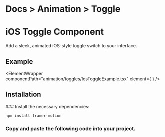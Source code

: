 

<h1 className="text-gray-200 text-[15px] mt-3 ">
  <span className="text-gray-500 ">Docs ></span>
  <span className="text-gray-500 ">Animation ></span> Toggle
</h1>

# iOS Toggle Component

Add a sleek, animated iOS-style toggle switch to your interface.

## Example

<ElementWrapper
  componentPath="animation/toggles/IosToggleExample.tsx"
  element={
    <ElementPreviewWrapper>
      <IosToggleExample />
    </ElementPreviewWrapper>
  }
/>

## Installation

<Steps>
### Install the necessary dependencies:

```bash copy
npm install framer-motion
```

### Copy and paste the following code into your project.

<CodeWrapper codePath="/animation/toggles/IosToggle.tsx" />

</Steps>
